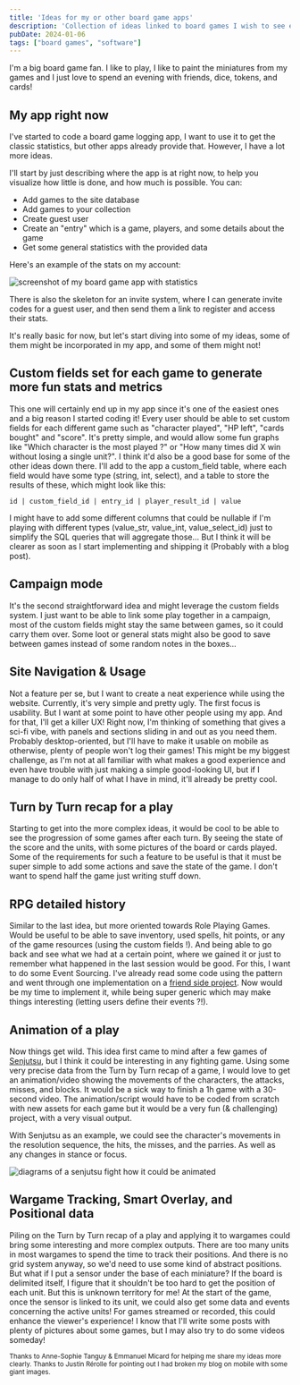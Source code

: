 ```yaml
---
title: 'Ideas for my or other board game apps'
description: 'Collection of ideas linked to board games I wish to see exist someday.'
pubDate: 2024-01-06
tags: ["board games", "software"]
---
```


I'm a big board game fan. I like to play, I like to paint the miniatures from my games and I just love to spend an evening with friends, dice, tokens, and cards!

## My app right now

I've started to code a board game logging app, I want to use it to get the classic statistics, but other apps already provide that. However, I have a lot more ideas.

I'll start by just describing where the app is at right now, to help you visualize how little is done, and how much is possible. 
You can: 
- Add games to the site database
- Add games to your collection
- Create guest user
- Create an "entry" which is a game, players, and some details about the game
- Get some general statistics with the provided data

Here's an example of the stats on my account:

<Image 
    src={app} 
    class="img"
    alt="screenshot of my board game app with statistics"
/>

There is also the skeleton for an invite system, where I can generate invite codes for a guest user, and then send them a link to register and access their stats.

It's really basic for now, but let's start diving into some of my ideas, some of them might be incorporated in my app, and some of them might not!

## Custom fields set for each game to generate more fun stats and metrics

This one will certainly end up in my app since it's one of the easiest ones and a big reason I started coding it! Every user should be able to set custom fields for each different game such as "character played", "HP left", "cards bought" and "score". It's pretty simple, and would allow some fun graphs like "Which character is the most played ?" or "How many times did X win without losing a single unit?". I think it'd also be a good base for some of the other ideas down there. 
I'll add to the app a custom_field table, where each field would have some type (string, int, select), and a table to store the results of these, which might look like this:

```
id | custom_field_id | entry_id | player_result_id | value
```

I might have to add some different columns that could be nullable if I'm playing with different types (value_str, value_int, value_select_id) just to simplify the SQL queries that will aggregate those... But I think it will be clearer as soon as I start implementing and shipping it (Probably with a blog post).

## Campaign mode

It's the second straightforward idea and might leverage the custom fields system. I just want to be able to link some play together in a campaign, most of the custom fields might stay the same between games, so it could carry them over. Some loot or general stats might also be good to save between games instead of some random notes in the boxes... 

## Site Navigation & Usage

Not a feature per se, but I want to create a neat experience while using the website. Currently, it's very simple and pretty ugly. The first focus is usability. But I want at some point to have other people using my app. And for that, I'll get a killer UX! Right now, I'm thinking of something that gives a sci-fi vibe, with panels and sections sliding in and out as you need them. Probably desktop-oriented, but I'll have to make it usable on mobile as otherwise, plenty of people won't log their games! 
This might be my biggest challenge, as I'm not at all familiar with what makes a good experience and even have trouble with just making a simple good-looking UI, but if I manage to do only half of what I have in mind, it'll already be pretty cool.

## Turn by Turn recap for a play

Starting to get into the more complex ideas, it would be cool to be able to see the progression of some games after each turn. By seeing the state of the score and the units, with some pictures of the board or cards played. Some of the requirements for such a feature to be useful is that it must be super simple to add some actions and save the state of the game. I don't want to spend half the game just writing stuff down.

## RPG detailed history

Similar to the last idea, but more oriented towards Role Playing Games. Would be useful to be able to save inventory, used spells, hit points, or any of the game resources (using the custom fields !). And being able to go back and see what we had at a certain point, where we gained it or just to remember what happened in the last session would be good. 
For this, I want to do some Event Sourcing. I've already read some code using the pattern and went through one implementation on a [friend side project](https://github.com/ludofleury/blackflag). Now would be my time to implement it, while being super generic which may make things interesting (letting users define their events ?!).

## Animation of a play

Now things get wild. This idea first came to mind after a few games of [Senjutsu](https://www.stoneswordgames.com/senjutsu), but I think it could be interesting in any fighting game. Using some very precise data from the Turn by Turn recap of a game, I would love to get an animation/video showing the movements of the characters, the attacks, misses, and blocks. It would be a sick way to finish a 1h game with a 30-second video. The animation/script would have to be coded from scratch with new assets for each game but it would be a very fun (& challenging) project, with a very visual output.

With Senjutsu as an example, we could see the character's movements in the resolution sequence, the hits, the misses, and the parries. As well as any changes in stance or focus.

<Image class="img-50" src={senjutsu} alt="diagrams of a senjutsu fight how it could be animated"/>

## Wargame Tracking, Smart Overlay, and Positional data

Piling on the Turn by Turn recap of a play and applying it to wargames could bring some interesting and more complex outputs. There are too many units in most wargames to spend the time to track their positions. And there is no grid system anyway, so we'd need to use some kind of abstract positions. But what if I put a sensor under the base of each miniature? If the board is delimited itself, I figure that it shouldn't be too hard to get the position of each unit. But this is unknown territory for me! At the start of the game, once the sensor is linked to its unit, we could also get some data and events concerning the active units! For games streamed or recorded, this could enhance the viewer's experience!
I know that I'll write some posts with plenty of pictures about some games, but I may also try to do some videos someday!


<sub>Thanks to Anne-Sophie Tanguy & Emmanuel Micard for helping me share my ideas more clearly. Thanks to Justin Rérolle for pointing out I had broken my blog on mobile with some giant images.</sub>